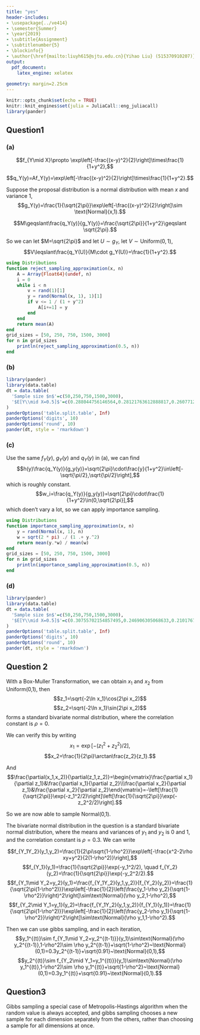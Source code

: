 ```yaml
---
title: "yes"
header-includes:
- \usepackage{../ve414}
- \semester{Summer}
- \year{2019}
- \subtitle{Assignment}
- \subtitlenumber{5}
- \blockinfo{}
- \author{\href{mailto:liuyh615@sjtu.edu.cn}{Yihao Liu} (515370910207)}
output:
  pdf_document:
    latex_engine: xelatex
    
geometry: margin=2.25cm
---
```


```r
knitr::opts_chunk$set(echo = TRUE)
knitr::knit_engines$set(julia = JuliaCall::eng_juliacall)
library(pander)
```

## Question1

### (a)

$$f_{Y\mid X}\propto \exp\left[-\frac{(x-y)^2}{2}\right]\times\frac{1}{1+y^2},$$

$$q_Y(y)=Af_Y(y)=\exp\left[-\frac{(x-y)^2}{2}\right]\times\frac{1}{1+y^2}.$$

Suppose the proposal distribution is a normal distribution with mean $x$ and variance 1,
$$g_Y(y)=\frac{1}{\sqrt{2\pi}}\exp\left[-\frac{(x-y)^2}{2}\right]\sim \text{Normal}(x,1).$$

$$M\geqslant\frac{q_Y(y)}{g_Y(y)}=\frac{\sqrt{2\pi}}{1+y^2}\geqslant \sqrt{2\pi}.$$

So we can let $M=\sqrt{2\pi}$ and let $U\sim g_Y$, let $V\sim\text{Uniform}(0,1)$, 
$$V\leqslant\frac{q_Y(U)}{M\cdot g_Y(U)}=\frac{1}{1+y^2}.$$

```julia
using Distributions
function reject_sampling_approximation(x, n)
    A = Array{Float64}(undef, n)
    i = 0
    while i < n
        v = rand(1)[1]
        y = rand(Normal(x, 1), 1)[1]
        if v <= 1 / (1 + y^2)
            A[i+=1] = y
        end
    end
    return mean(A)
end
grid_sizes = [50, 250, 750, 1500, 3000]
for n in grid_sizes
    println(reject_sampling_approximation(0.5, n))
end
```

### (b)

```r
library(pander)
library(data.table)
dt = data.table(
  'Sample size $n$'=c(50,250,750,1500,3000),
  '$E[Y\\mid X=0.5]$'=c(0.288044756146564,0.28121763612888817,0.26077123869587393,0.23714601790367654,0.2757286397220298)
)
panderOptions('table.split.table', Inf)
panderOptions('digits', 10)
panderOptions('round', 10)
pander(dt, style = 'rmarkdown')
```

### (c)

Use the same $f_Y(y)$, $g_Y(y)$ and $q_Y(y)$ in (a), we can find
$$h(y)\frac{q_Y(y)}{g_y(y)}=\sqrt{2\pi}\cdot\frac{y}{1+y^2}\in\left[-\sqrt{\pi/2},\sqrt{\pi/2}\right],$$
which is roughly constant.
$$w_i=\frac{q_Y(y)}{g_y(y)}=\sqrt{2\pi}\cdot\frac{1}{1+y^2}\in(0,\sqrt{2\pi}],$$
which doen't vary a lot, so we can apply importance sampling.

```julia
using Distributions
function importance_sampling_approximation(x, n)
    y = rand(Normal(x, 1), n)
    w = sqrt(2 * pi) ./ (1 .+ y.^2)
    return mean(y.*w) / mean(w)
end
grid_sizes = [50, 250, 750, 1500, 3000]
for n in grid_sizes
    println(importance_sampling_approximation(0.5, n))
end
```

### (d)

```r
library(pander)
library(data.table)
dt = data.table(
  'Sample size $n$'=c(50,250,750,1500,3000),
  '$E[Y\\mid X=0.5]$'=c(0.30755702154857495,0.246906305068633,0.21017676233582003,0.2751099611217572,0.28318149311742574)
)
panderOptions('table.split.table', Inf)
panderOptions('digits', 10)
panderOptions('round', 10)
pander(dt, style = 'rmarkdown')
```

## Question 2

With a Box-Muller Transformation, we can obtain $x_1$ and $x_2$ from Uniform(0,1), then
$$z_1=\sqrt{-2\ln x_1}\cos(2\pi x_2)$$
$$z_2=\sqrt{-2\ln x_1}\sin(2\pi x_2)$$
forms a standard bivariate normal distribution, where the correlation constant is $\rho=0$.

We can verify this by writing
$$x_1=\exp\left[{-(z_1^2+z_2^2)/2}\right],$$
$$x_2=\frac{1}{2\pi}\arctan\frac{z_2}{z_1}.$$

And 
$$\frac{\partial(x_1,x_2)}{\partial(z_1,z_2)}=\begin{vmatrix}\frac{\partial x_1}{\partial z_1}&\frac{\partial x_1}{\partial z_2}\\\frac{\partial x_2}{\partial z_1}&\frac{\partial x_2}{\partial z_2}\end{vmatrix}=-\left[\frac{1}{\sqrt{2\pi}}\exp(-z_1^2/2)\right]\left[\frac{1}{\sqrt{2\pi}}\exp(-z_2^2/2)\right].$$

So we are now able to sample Normal(0,1).

The bivariate normal distribution in the question is a standard bivariate normal distribution, where the means and variances of $y_1$ and $y_2$ is 0 and 1, and the correlation constant is $\rho=0.3$. We can write

$$f_{Y_1Y_2}(y_1,y_2)=\frac{1}{2\pi\sqrt{1-\rho^2}}\exp\left[-\frac{x^2-2\rho xy+y^2}{2(1-\rho^2)}\right],$$
$$f_{Y_1}(y_1)=\frac{1}{\sqrt{2\pi}}\exp(-y_1^2/2), \quad f_{Y_2}(y_2)=\frac{1}{\sqrt{2\pi}}\exp(-y_2^2/2).$$
$$f_{Y_1\mid Y_2=y_2}(y_1)=\frac{f_{Y_1Y_2}(y_1,y_2)}{f_{Y_2}(y_2)}=\frac{1}{\sqrt{2\pi(1-\rho^2)}}\exp\left[-\frac{1}{2}\left(\frac{y_1-\rho y_2}{\sqrt{1-\rho^2}}\right)^2\right]\sim\text{Normal}(\rho y_2,1-\rho^2),$$
$$f_{Y_2\mid Y_1=y_1}(y_2)=\frac{f_{Y_1Y_2}(y_1,y_2)}{f_{Y_1}(y_1)}=\frac{1}{\sqrt{2\pi(1-\rho^2)}}\exp\left[-\frac{1}{2}\left(\frac{y_2-\rho y_1}{\sqrt{1-\rho^2}}\right)^2\right]\sim\text{Normal}(\rho y_1,1-\rho^2).$$

Then we can use gibbs sampling, and in each iteration,
$$y_1^{(t)}\sim f_{Y_1\mid Y_2=y_2^{(t-1)}}(y_1)\sim\text{Normal}(\rho y_2^{(t-1)},1-\rho^2)\sim \rho y_2^{(t-1)}+\sqrt{1-\rho^2}~\text{Normal}(0,1)=0.3y_2^{(t-1)}+\sqrt{0.91}~\text{Normal}(0,1),$$
$$y_2^{(t)}\sim f_{Y_2\mid Y_1=y_1^{(t)}}(y_1)\sim\text{Normal}(\rho y_1^{(t)},1-\rho^2)\sim \rho y_1^{(t)}+\sqrt{1-\rho^2}~\text{Normal}(0,1)=0.3y_1^{(t)}+\sqrt{0.91}~\text{Normal}(0,1).$$

## Question3

Gibbs sampling a special case of Metropolis-Hastings algorithm when the random value is always accepted, and gibbs sampling chooses a new sample for each dimension separately from the others, rather than choosing a sample for all dimensions at once. 



